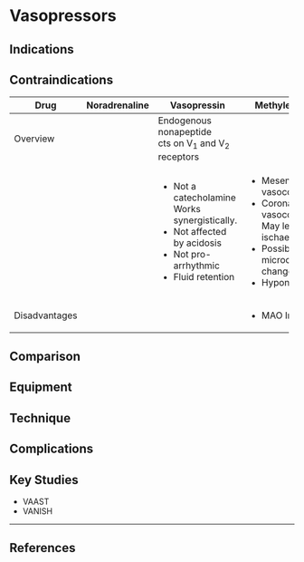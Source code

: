 # Vasopressors


## Indications

## Contraindications


+---------------+---------------+--------------------------------+--------------------------------------+
| Drug          | Noradrenaline | Vasopressin                    | Methylene Blue                       |
+===============+===============+================================+======================================+
| Overview      |               | Endogenous nonapeptide\        |                                      |
|               |               | cts on V~1~ and V~2~ receptors |                                      |
+---------------+---------------+--------------------------------+--------------------------------------+
|               |               | * Not a catecholamine\         | * Mesenteric vasoconstriction        |
|               |               | Works synergistically.         | * Coronary vasoconstriction\         |
|               |               | * Not affected by acidosis     | May lead to ischaemia.               |
|               |               | * Not pro-arrhythmic           | * Possibly ↑ microcirculatory change |
|               |               | * Fluid retention              | * Hyponatraemia                      |
+---------------+---------------+--------------------------------+--------------------------------------+
| Disadvantages |               |                                | * MAO Inhibition                     |
+---------------+---------------+--------------------------------+--------------------------------------+


## Comparison

## Equipment

## Technique

## Complications

## Key Studies

* VAAST
* VANISH


---

## References
